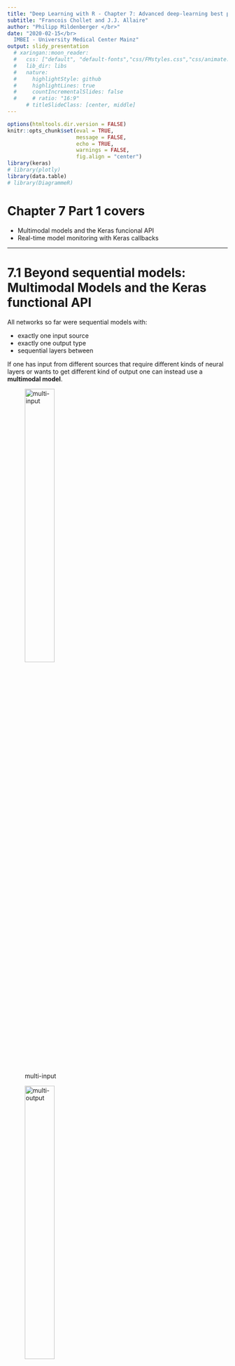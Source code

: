 ```yaml
---
title: "Deep Learning with R - Chapter 7: Advanced deep-learning best practices"
subtitle: "Francois Chollet and J.J. Allaire"
author: "Philipp Mildenberger </br>"
date: "2020-02-15</br>
  IMBEI - University Medical Center Mainz"
output: slidy_presentation
  # xaringan::moon_reader:
  #   css: ["default", "default-fonts","css/FMstyles.css","css/animate.css"]
  #   lib_dir: libs
  #   nature:
  #     highlightStyle: github
  #     highlightLines: true
  #     countIncrementalSlides: false
  #     # ratio: "16:9"
      # titleSlideClass: [center, middle]
---
```


```r
options(htmltools.dir.version = FALSE)
knitr::opts_chunk$set(eval = TRUE,
                      message = FALSE,
                      echo = TRUE,
                      warnings = FALSE,
                      fig.align = "center")
library(keras)
# library(plotly)
library(data.table)
# library(DiagrammeR)
```


# Chapter 7 Part 1 covers

* Multimodal models and the Keras funcional API
* Real-time model monitoring with Keras callbacks

---

# 7.1 Beyond sequential models: Multimodal Models and the Keras functional API

All networks so far were sequential models with:

* exactly one input source
* exactly one output type
* sequential layers between

If one has input from different sources that require different kinds of neural 
layers or wants to get different kind of output one can instead use a **multimodal model**. 

![multi-input](images/multimodal1.png){width=40%}

![multi-output](images/multimodal2.png){width=40%}


---

## Neural Networks as Graphs

Neural network architecture can be any kind of DAG (directed graphs without loops).
Recent applications worth mentioning:

* inception modules 
  * parallel convolutional branches
  * better performance than sequential models
* residual connections 
  * connect an 'early' layer directly to a layer (much) further downstream
  * helps against information loss (vanishing gradient problem)

![Inception module](images/inceptionmodule.png)

---

## Implementing Multimodal Models with Keras functional API

* main function `keras_model(<input>,<output>)`
* define input shape 
* define output as a function of the input

```r
## traditional 
seq_model <- keras_model_sequential() %>% 
  layer_dense(units = 32, activation = "relu", input_shape = c(64)) %>% 
  layer_dense(units = 32, activation = "relu") %>% 
  layer_dense(units = 10, activation = "softmax")

## with functional API
input_tensor  <- layer_input(shape = c(64)) 
output_tensor <- input_tensor %>% 
  layer_dense(units = 32, activation = "relu") %>% 
  layer_dense(units = 32, activation = "relu") %>% 
  layer_dense(units = 10, activation = "softmax")
model <- keras_model(input_tensor, output_tensor)
```

$$\\[2cm]$$

Let's compare the model summaries:

```r
summary(seq_model)
summary(model)
```



## Compiling, Training, Evaluating `keras_model()`-Objects

This works essenially in the same way as for `keras_model_sequential()`.

```r
model %>% compile( 
  optimizer = "rmsprop", 
  loss = "categorical_crossentropy"
)
x_train <- array(runif(1000 * 64), dim = c(1000, 64)) 
y_train <- array(runif(1000 * 10), dim = c(1000, 10))

model %>% fit(
  x_train, y_train, 
  epochs = 10, batch_size = 128) 

model %>% evaluate(x_train, y_train)
```




---

## Multi-input Models

#### Example: Question-answering model

Inputs are a **natural-language question** and a **text snippet**.
It is beneficial to preprocess question and text seperately before concatenating input information.


```r
library(keras)
text_vocabulary_size <- 10000 
ques_vocabulary_size <- 10000 
answer_vocabulary_size <- 50

text_input <- layer_input(shape = list(NULL), 
                          dtype = "int32", 
                          name  = "text")

encoded_text <- text_input %>% 
  layer_embedding(input_dim  = 64, 
                  output_dim = text_vocabulary_size) %>% 
  layer_lstm(units = 32)

question_input   <- layer_input(shape = list(NULL), 
                                dtype = "int32", 
                                name  = "question")

encoded_question <- question_input %>% 
  layer_embedding(input_dim  = 32, 
                  output_dim = ques_vocabulary_size) %>% 
  layer_lstm(units = 16)

concatenated <- layer_concatenate(list(encoded_text, 
                                       encoded_question)) 

answer       <- concatenated %>% 
  layer_dense(units      = answer_vocabulary_size, 
              activation = "softmax")

model <- keras_model(list(text_input, question_input), answer)
```

> Input is now a list of two. 
> Note there is another new function `layer_concatenate()`. 

$$\\[2cm]$$

Let's have a look at the model
```r
model 
```




<!-- ```{r} -->
<!-- model %>% compile(  -->
<!--   optimizer = "rmsprop",  -->
<!--   loss      = "categorical_crossentropy",  -->
<!--   metrics   = c("acc") -->
<!-- ) -->
<!-- ``` -->


<!-- ```{r} -->
<!-- num_samples <- 1000  -->
<!-- max_length  <- 100 -->
<!-- random_matrix <- function(range, nrow, ncol) {  -->
<!--   matrix(sample(range, size = nrow * ncol, replace = TRUE),  -->
<!--          nrow = nrow, ncol = ncol) -->
<!-- } -->

<!-- text     <- random_matrix(1:text_vocabulary_size, num_samples, max_length)  -->
<!-- question <- random_matrix(1:ques_vocabulary_size, num_samples, max_length)  -->
<!-- answers  <- random_matrix(0:1, num_samples, answer_vocabulary_size) -->

<!-- model %>% fit(  -->
<!--   list(text, question), answers,  -->
<!--   epochs = 10, batch_size = 128 -->
<!-- ) -->


<!-- model %>% fit(  -->
<!--   list(text = text, question = question),  -->
<!--   answers, epochs = 10, batch_size = 128 -->
<!-- ) -->
<!-- ``` -->



---

## Multi-output models

Similarly, we can use the `keras_model()` function to build multi-output models.
A multi-output model can be better performing than multiple separate models, esp. when
the outputs are correlated.

#### Example: 
Predict **age**, **gender** and **income level** form social media posts


When compiling multi-output models, one needs to define a loss function for each 
output, e.g.: 

```r
model %>% compile( optimizer = "rmsprop", 
                   loss = c("mse", "categorical_crossentropy", "binary_crossentropy"), 
                   loss_weights = c(0.25, 1, 10)
)
```

Important: Define loss weights. Since gradient descent minimises a *scalar*, the
losses need to be combined into a single value. 


---


## DAG of Layers

### Inception Modules



### Residual Connections


---

## Layer Weight Sharing - Reusing (parts of) a  Model

* We can reuse a layer, keeping the weights (instead of having multiple instances of the layer)
* This allows for models with shared branches.
  *     share the same representations 
  * learn these representations simultaneously for different sets of inputs

#### Example: Assess semantic similarity between two sentences

* The two inputs are the two sentences
* The output is a similarity score between 0 and 1.
* Preprocessing of the two inputs can be combined.

### How to implement shared branches in keras

```r
lstm <- layer_lstm(units = 32) ## shared layer, only once instantiated

left_input   <- layer_input(shape = list(NULL, 128)) 
left_output  <- left_input %>% lstm()

right_input  <- layer_input(shape = list(NULL, 128)) 
right_output <- right_input %>% lstm()

merged <- layer_concatenate(list(left_output, right_output))

predictions <- merged %>% 
  layer_dense(units = 1, activation = "sigmoid")

model <- keras_model(list(left_input, right_input), predictions)
```

> Note that `lstm` has brackets, `merged` does not.

> (I'm unsure wheter these brackets are really needed...)

> Note that the terms **merge** and **concatenate** are used interchangeably here, I'd say **concatenate** is more apt. 

$$\\[2cm]$$
Let's have a look at the model again:
```r
model
```


$$\\[2cm]$$

### Models as Layers

* We can think of a model *bigger layer* of an overarching model.
* Thus we can reuse a model within a larger model

```r
submodel <- application_xception() ## shared model, only once instantiated

left_input   <- layer_input(shape = list(NULL, 128)) 
left_output  <- left_input %>% submodel()

right_input  <- layer_input(shape = list(NULL, 128)) 
right_output <- right_input %>% submodel()
```


---

# 7.2 Monitoring Models with Keras Callbacks & TensorBoard

## Callback while training a Model. Why and how to do it.

* Training a model can take rather long, with callbacks we can
  * Get insight into the training process in real-time.
  * Fine-tune "on the fly" (esp. adjust learning rate)
  * Logging progress, metrics 
  * ... 

To use callbacks, we have to pass a list with the specific callbacks to `fit()`
```r
my_callback_list <- list( 
  callback_early_stopping( 
    monitor = "acc",
    patience = 1),
  callback_reduce_lr_on_plateau(
    monitor = "val_loss", 
    factor = 0.1, 
    patience = 10)
)

model %>% fit( train, test, 
               ...,
               callbacks = my_callback_list)
```


---

## TensorBoard: TensorFlow Visualisation 

TensorBorard uses callbacks in a sophisticated manner that only works with the Tensorflow
backend.

>"Making progress is an iterative plocess, or loop: you start with an idea and 
express it as an experiment and process the information it generates." 

TensorBoard is all about processing the generated information. It allows us to:

* Visually monitoring metrics during training 
* Visualising your model architecture 
* Visualising histograms of activations and gradients 
* Exploring embeddings in 3D

### Using TensorBoard

Create a directory for the log files:
```r
dir.create("my_log_dir")
```

Create a callback
```r
tensorboard_callback <- list( 
  callback_tensorboard( 
    log_dir = "my_log_dir", 
    histogram_freq  = 1, 
    embeddings_freq = 1) 
)
```

Launch TensorBoard
```r
tensorboard("my_log_dir")
```

And then use the callback for the model fit
```r
model %>% fit(train, test,
              ...,
              callbacks= tensorboard_callback)
```

